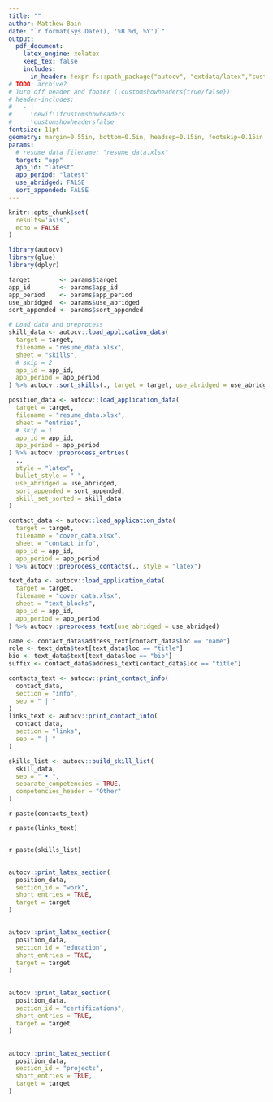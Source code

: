 ```yaml
---
title: ""
author: Matthew Bain
date: "`r format(Sys.Date(), '%B %d, %Y')`"
output:
  pdf_document:
    latex_engine: xelatex
    keep_tex: false
    includes:
      in_header: !expr fs::path_package("autocv", "extdata/latex","custom_resume.tex")
# TODO: archive?
# Turn off header and footer (\customshowheaders{true/false})
# header-includes:
#   - |
#     \newif\ifcustomshowheaders
#     \customshowheadersfalse
fontsize: 11pt
geometry: margin=0.55in, bottom=0.5in, headsep=0.15in, footskip=0.15in
params:
  # resume_data_filename: "resume_data.xlsx"
  target: "app"
  app_id: "latest"
  app_period: "latest"
  use_abridged: FALSE
  sort_appended: FALSE
---
```


```r
knitr::opts_chunk$set(
  results='asis', 
  echo = FALSE
)

library(autocv)
library(glue)
library(dplyr)

target        <- params$target
app_id        <- params$app_id
app_period    <- params$app_period
use_abridged  <- params$use_abridged
sort_appended <- params$sort_appended

# Load data and preprocess
skill_data <- autocv::load_application_data(
  target = target,
  filename = "resume_data.xlsx",
  sheet = "skills",
  # skip = 2
  app_id = app_id,
  app_period = app_period
) %>% autocv::sort_skills(., target = target, use_abridged = use_abridged)

position_data <- autocv::load_application_data(
  target = target,
  filename = "resume_data.xlsx",
  sheet = "entries",
  # skip = 1
  app_id = app_id,
  app_period = app_period
) %>% autocv::preprocess_entries(
  .,
  style = "latex",
  bullet_style = "-",
  use_abridged = use_abridged,
  sort_appended = sort_appended,
  skill_set_sorted = skill_data
)

contact_data <- autocv::load_application_data(
  target = target,
  filename = "cover_data.xlsx",
  sheet = "contact_info",
  app_id = app_id,
  app_period = app_period
) %>% autocv::preprocess_contacts(., style = "latex")

text_data <- autocv::load_application_data(
  target = target,
  filename = "cover_data.xlsx",
  sheet = "text_blocks",
  app_id = app_id,
  app_period = app_period
) %>% autocv::preprocess_text(use_abridged = use_abridged)

```

```r

name <- contact_data$address_text[contact_data$loc == "name"]
role <- text_data$text[text_data$loc == "title"]
bio <- text_data$text[text_data$loc == "bio"]
suffix <- contact_data$address_text[contact_data$loc == "title"]

contacts_text <- autocv::print_contact_info(
  contact_data, 
  section = "info", 
  sep = " | "
)
links_text <- autocv::print_contact_info(
  contact_data, 
  section = "links", 
  sep = " | "
)

skills_list <- autocv::build_skill_list(
  skill_data, 
  sep = " • ",
  separate_competencies = TRUE,
  competencies_header = "Other"
)

```

\myname{`r paste0(name, ", ", suffix)`} `r paste(contacts_text)`

<!-- \vspace{-4pt} -->
<!-- ### \myrole{`r paste(role)`} -->

\vspace{-4pt}
`r paste(links_text)`

\mybio{`r paste(bio)`}

## \mysection{Skills} \mysectionrule{}

\vspace{-4pt}
`r paste(skills_list)`

<!-- `r paste(build_skill_table(skill_data))` -->

## \mysection{Selected Professional Experience} \mysectionrule{}

```r
autocv::print_latex_section(
  position_data, 
  section_id = "work", 
  short_entries = TRUE, 
  target = target
)
```

## \mysection{Education} \mysectionrule{}

```r
autocv::print_latex_section(
  position_data, 
  section_id = "education", 
  short_entries = TRUE, 
  target = target
)
```

## \mysection{Certifications} \mysectionrule{}

```r
autocv::print_latex_section(
  position_data,
  section_id = "certifications",
  short_entries = TRUE,
  target = target
)
```

## \mysection{Selected Projects} \mysectionrule{}

```r
autocv::print_latex_section(
  position_data,
  section_id = "projects",
  short_entries = TRUE,
  target = target
)
```

\label{LastPage}
